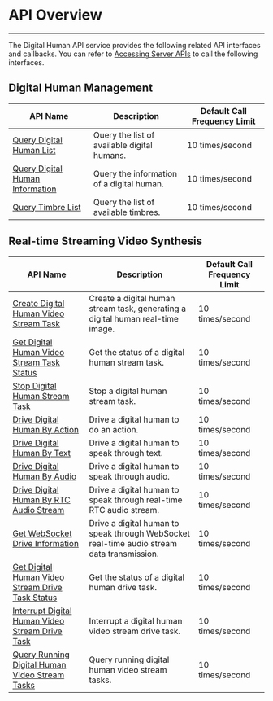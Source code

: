 # API Overview

---

The Digital Human API service provides the following related API interfaces and callbacks. You can refer to [Accessing Server APIs](./accessing-server-apis.mdx) to call the following interfaces.

## Digital Human Management

| API Name| Description | Default Call Frequency Limit|
|-|-|-|
|[Query Digital Human List](./digital-human-management/get-digital-human-list.mdx)| Query the list of available digital humans.| 10 times/second |
|[Query Digital Human Information](./digital-human-management/get-digital-human-info.mdx)| Query the information of a digital human.| 10 times/second |
|[Query Timbre List](./digital-human-management/get-timbre-list.mdx)| Query the list of available timbres.| 10 times/second |


## Real-time Streaming Video Synthesis

| API Name| Description | Default Call Frequency Limit|
|-|-|-|
|[Create Digital Human Video Stream Task](./digital-human-streaming/create-digital-human-stream-task.mdx)| Create a digital human stream task, generating a digital human real-time image.| 10 times/second |
|[Get Digital Human Video Stream Task Status](./digital-human-streaming/get-digital-human-stream-task-status.mdx)| Get the status of a digital human stream task.| 10 times/second |
|[Stop Digital Human Stream Task](./digital-human-streaming/stop-digital-human-stream-task.mdx)| Stop a digital human stream task.| 10 times/second |
|[Drive Digital Human By Action](./digital-human-streaming/do-action.mdx)| Drive a digital human to do an action.| 10 times/second |
|[Drive Digital Human By Text](./digital-human-streaming/drive-by-text.mdx)| Drive a digital human to speak through text.| 10 times/second |
|[Drive Digital Human By Audio](./digital-human-streaming/drive-by-audio.mdx)| Drive a digital human to speak through audio.| 10 times/second |
|[Drive Digital Human By RTC Audio Stream](./digital-human-streaming/drive-by-rtc-stream.mdx)| Drive a digital human to speak through real-time RTC audio stream.| 10 times/second |
|[Get WebSocket Drive Information](./digital-human-streaming/drive-by-ws-stream.mdx)| Drive a digital human to speak through WebSocket real-time audio stream data transmission.| 10 times/second |
|[Get Digital Human Video Stream Drive Task Status](./digital-human-streaming/get-drive-status.mdx)| Get the status of a digital human drive task.| 10 times/second |
|[Interrupt Digital Human Video Stream Drive Task](./digital-human-streaming/interrupt-drive-task.mdx)| Interrupt a digital human video stream drive task.| 10 times/second |
|[Query Running Digital Human Video Stream Tasks](./digital-human-streaming/query-digital-human-stream-tasks.mdx)| Query running digital human video stream tasks.| 10 times/second |
